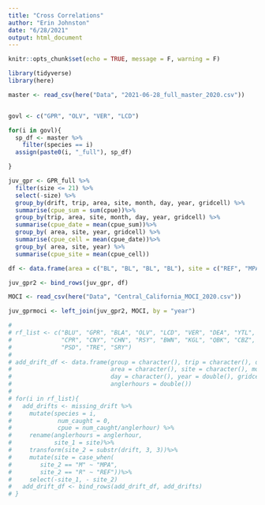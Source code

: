 ```yaml
---
title: "Cross Correlations"
author: "Erin Johnston"
date: "6/28/2021"
output: html_document
---
```


```r
knitr::opts_chunk$set(echo = TRUE, message = F, warning = F)
```

```r

library(tidyverse)
library(here)


```

```r

master <- read_csv(here("Data", "2021-06-28_full_master_2020.csv"))


govl <- c("GPR", "OLV", "VER", "LCD")

for(i in govl){
  sp_df <- master %>%
    filter(species == i)
  assign(paste0(i, "_full"), sp_df)

}


```

```r

juv_gpr <- GPR_full %>%
  filter(size <= 21) %>%
  select(-size) %>%
  group_by(drift, trip, area, site, month, day, year, gridcell) %>%
  summarise(cpue_sum = sum(cpue))%>%
  group_by(trip, area, site, month, day, year, gridcell) %>%
  summarise(cpue_date = mean(cpue_sum))%>%
  group_by( area, site, year, gridcell) %>%
  summarise(cpue_cell = mean(cpue_date))%>%
  group_by( area, site, year) %>%
  summarise(cpue_site = mean(cpue_cell))

df <- data.frame(area = c("BL", "BL", "BL", "BL"), site = c("REF", "MPA", "REF", "MPA"), year = c(2007, 2007, 2015, 2015), cpue_site = c(0,0,0,0))

juv_gpr2 <- bind_rows(juv_gpr, df)

MOCI <- read_csv(here("Data", "Central_California_MOCI_2020.csv"))

juv_gprmoci <- left_join(juv_gpr2, MOCI, by = "year") 


```





























```r


# 
# rf_list <- c("BLU", "GPR", "BLA", "OLV", "LCD", "VER", "DEA", "YTL", "KLP",
#              "CPR", "CNY", "CHN", "RSY", "BWN", "KGL", "QBK", "CBZ", "BAY", 
#              "PSD", "TRE", "SRY")
# 
# add_drift_df <- data.frame(group = character(), trip = character(), drift = character(),
#                            area = character(), site = character(), month = character(), 
#                            day = character(), year = double(), gridcell = character(),
#                            anglerhours = double())
# 
# for(i in rf_list){
#   add_drifts <- missing_drift %>%
#     mutate(species = i,
#             num_caught = 0,
#             cpue = num_caught/anglerhour) %>%
#     rename(anglerhours = anglerhour,
#            site_1 = site)%>%
#     transform(site_2 = substr(drift, 3, 3))%>%
#     mutate(site = case_when(
#        site_2 == "M" ~ "MPA",
#        site_2 == "R" ~ "REF"))%>%
#     select(-site_1, - site_2)
#   add_drift_df <- bind_rows(add_drift_df, add_drifts)
# }



```



